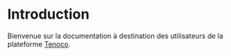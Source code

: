 # Introduction

Bienvenue sur la documentation à destination des utilisateurs de la plateforme [Tenoco](https://tenoco.net).
